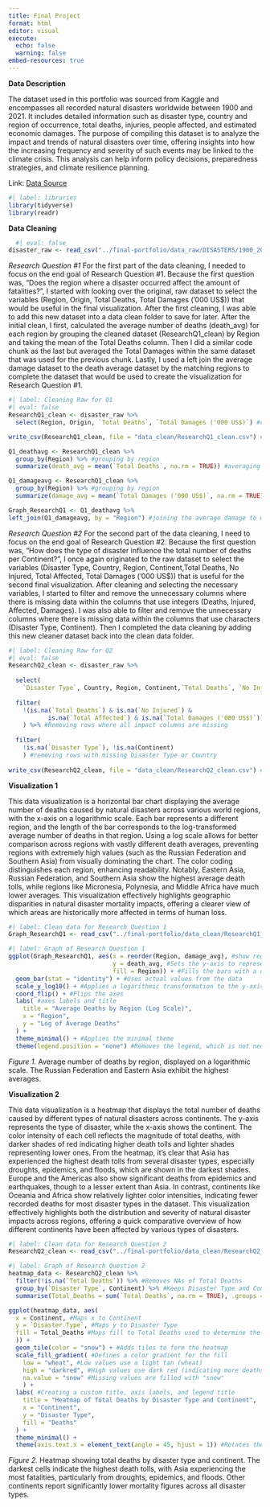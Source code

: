 ```yaml
---
title: Final Project
format: html
editor: visual
execute: 
  echo: false
  warning: false
embed-resources: true
---
```


**Data Description**

The dataset used in this portfolio was sourced from Kaggle and encompasses all recorded natural disasters worldwide between 1900 and 2021. It includes detailed information such as disaster type, country and region of occurrence, total deaths, injuries, people affected, and estimated economic damages. The purpose of compiling this dataset is to analyze the impact and trends of natural disasters over time, offering insights into how the increasing frequency and severity of such events may be linked to the climate crisis. This analysis can help inform policy decisions, preparedness strategies, and climate resilience planning.

Link: [Data Source](https://www.kaggle.com/datasets/brsdincer/all-natural-disasters-19002021-eosdis/data)

```r
#| label: libraries
library(tidyverse)
library(readr)
```

**Data Cleaning**

```r
  #| eval: false
disaster_raw <- read_csv("../final-portfolio/data_raw/DISASTERS/1900_2021_DISASTERS.xlsx - emdat data.csv") #Reading in csv
```

*Research Question #1* For the first part of the data cleaning, I needed to focus on the end goal of Research Question #1. Because the first question was, "Does the region where a disaster occurred affect the amount of fatalities?", I started with looking over the original, raw dataset to select the variables (Region, Origin, Total Deaths, Total Damages ('000 US\$)) that would be useful in the final visualization. After the first cleaning, I was able to add this new dataset into a data clean folder to save for later. After the initial clean, I first, calculated the average number of deaths (death_avg) for each region by grouping the cleaned dataset (ResearchQ1_clean) by Region and taking the mean of the Total Deaths column. Then I did a similar code chunk as the last but averaged the Total Damages within the same dataset that was used for the previous chunk. Lastly, I used a left join the average damage dataset to the death average dataset by the matching regions to complete the dataset that would be used to create the visualization for Research Question #1.

```r
#| label: Cleaning Raw for Q1
#| eval: false
ResearchQ1_clean <- disaster_raw %>%
  select(Region, Origin, `Total Deaths`, `Total Damages ('000 US$)`) #columns wanted to keep

write_csv(ResearchQ1_clean, file = "data_clean/ResearchQ1_clean.csv") #saving clean data

Q1_deathavg <- ResearchQ1_clean %>%
  group_by(Region) %>% #grouping by region
  summarize(death_avg = mean(`Total Deaths`, na.rm = TRUE)) #averaging the total deaths without NAs

Q1_damageavg <- ResearchQ1_clean %>%
  group_by(Region) %>% #grouping by region
  summarize(damage_avg = mean(`Total Damages ('000 US$)`, na.rm = TRUE)) #averaging the total damage without NAs

Graph_ResearchQ1 <- Q1_deathavg %>% 
left_join(Q1_damageavg, by = "Region") #joining the average damage to death by their similar regions 
```

*Research Question #2* For the second part of the data cleaning, I need to focus on the end goal of Research Question #2. Because the first question was, "How does the type of disaster influence the total number of deaths per Continent?", I once again originated to the raw dataset to select the variables (Disaster Type, Country, Region, Continent,Total Deaths, No Injured, Total Affected, Total Damages ('000 US\$)) that is useful for the second final visualization. After cleaning and selecting the necessary variables, I started to filter and remove the unnecessary columns where there is missing data within the columns that use integers (Deaths, Injured, Affected, Damages). I was also able to filter and remove the unnecessary columns where there is missing data within the columns that use characters (Disaster Type, Continent). Then I completed the data cleaning by adding this new cleaner dataset back into the clean data folder.

```r
#| label: Cleaning Raw for Q2
#| eval: false
ResearchQ2_clean <- disaster_raw %>%
  
  select(
    `Disaster Type`, Country, Region, Continent,`Total Deaths`, `No Injured`, `Total Affected`, `Total Damages ('000 US$)`) %>% #selecting the columns that I think would be useful to keep to answer question
  
  filter(               
    !(is.na(`Total Deaths`) & is.na(`No Injured`) & 
           is.na(`Total Affected`) & is.na(`Total Damages ('000 US$)`))
    ) %>% #Removing rows where all impact columns are missing
  
  filter(
    !is.na(`Disaster Type`), !is.na(Continent)
    ) #removing rows with missing Disaster Type or Country
  
write_csv(ResearchQ2_clean, file = "data_clean/ResearchQ2_clean.csv") #saving clean data
```

**Visualization 1**

This data visualization is a horizontal bar chart displaying the average number of deaths caused by natural disasters across various world regions, with the x-axis on a logarithmic scale. Each bar represents a different region, and the length of the bar corresponds to the log-transformed average number of deaths in that region. Using a log scale allows for better comparison across regions with vastly different death averages, preventing regions with extremely high values (such as the Russian Federation and Southern Asia) from visually dominating the chart. The color coding distinguishes each region, enhancing readability. Notably, Eastern Asia, Russian Federation, and Southern Asia show the highest average death tolls, while regions like Micronesia, Polynesia, and Middle Africa have much lower averages. This visualization effectively highlights geographic disparities in natural disaster mortality impacts, offering a clearer view of which areas are historically more affected in terms of human loss.

```r
#| label: Clean data for Research Question 1
Graph_ResearchQ1 <- read_csv("../final-portfolio/data_clean/ResearchQ1_clean.csv") #Reading in the data that was previously cleaned
```

```r
#| label: Graph of Research Question 1
ggplot(Graph_ResearchQ1, aes(x = reorder(Region, damage_avg), #show regions sorted by their average damage
                             y = death_avg, #Sets the y-axis to represent average deaths
                             fill = Region)) + #Fills the bars with a different color for each region
  geom_bar(stat = "identity") + #Uses actual values from the data
  scale_y_log10() + #Applies a logarithmic transformation to the y-axis to better visualize a wide range of death values.
  coord_flip() + #Flips the axes
  labs( #axes labels and title
    title = "Average Deaths by Region (Log Scale)",
    x = "Region",
    y = "Log of Average Deaths"
  ) +
  theme_minimal() + #Applies the minimal theme
  theme(legend.position = "none") #Removes the legend, which is not needed since each bar's label is already shown on the axis.
```

*Figure 1.* Average number of deaths by region, displayed on a logarithmic scale. The Russian Federation and Eastern Asia exhibit the highest averages.

**Visualization 2**

This data visualization is a heatmap that displays the total number of deaths caused by different types of natural disasters across continents. The y-axis represents the type of disaster, while the x-axis shows the continent. The color intensity of each cell reflects the magnitude of total deaths, with darker shades of red indicating higher death tolls and lighter shades representing lower ones. From the heatmap, it's clear that Asia has experienced the highest death tolls from several disaster types, especially droughts, epidemics, and floods, which are shown in the darkest shades. Europe and the Americas also show significant deaths from epidemics and earthquakes, though to a lesser extent than Asia. In contrast, continents like Oceania and Africa show relatively lighter color intensities, indicating fewer recorded deaths for most disaster types in the dataset. This visualization effectively highlights both the distribution and severity of natural disaster impacts across regions, offering a quick comparative overview of how different continents have been affected by various types of disasters.

```r
#| label: Clean data for Research Question 2
ResearchQ2_clean <- read_csv("../final-portfolio/data_clean/ResearchQ2_clean.csv") #Reading in the data that was previously cleaned
```

```r
#| label: Graph of Research Question 2
heatmap_data <- ResearchQ2_clean %>%
  filter(!is.na(`Total Deaths`)) %>% #Removes NAs of Total Deaths
  group_by(`Disaster Type`, Continent) %>% #Keeps Disaster Type and Continent
  summarise(Total_Deaths = sum(`Total Deaths`, na.rm = TRUE), .groups = "drop") #Sums deaths while ignoring any remaining NA values.

ggplot(heatmap_data, aes(
  x = Continent, #Maps x to Continent
  y = `Disaster Type`, #Maps y to Disaster Type
  fill = Total_Deaths #Maps fill to Total Deaths used to determine the tile color intensity
  )) +
  geom_tile(color = "snow") + #Adds tiles to form the heatmap
  scale_fill_gradient( #Defines a color gradient for the fill
    low = "wheat", #Low values use a light tan (wheat)
    high = "darkred", #High values use dark red (indicating more deaths)
    na.value = "snow" #Missing values are filled with "snow"
    ) +
  labs( #Creating a custom title, axis labels, and legend title
    title = "Heatmap of Total Deaths by Disaster Type and Continent",
    x = "Continent",
    y = "Disaster Type",
    fill = "Deaths"
  ) +
  theme_minimal() + 
  theme(axis.text.x = element_text(angle = 45, hjust = 1)) #Rotates the x-axis text by 45 degrees for readability
```

*Figure 2.* Heatmap showing total deaths by disaster type and continent. The darkest cells indicate the highest death tolls, with Asia experiencing the most fatalities, particularly from droughts, epidemics, and floods. Other continents report significantly lower mortality figures across all disaster types.
